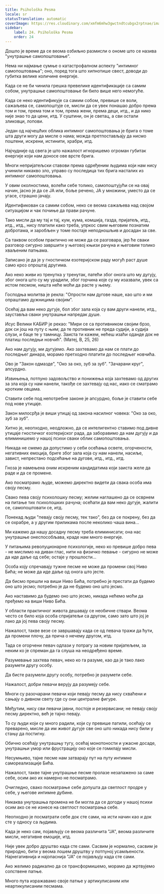 ```yaml
---
title: Psihološka Pesma
locale: sr
statusTranslation: automatic
coverImage: https://res.cloudinary.com/xmfm6mhw3gwctndtcubgx2rptnae/image/upload/v1740468922/small_cover_tratado_de_psicologia_revolucionaria_a4c0dca4e0.webp
sidebar:
    label: 24. Psihološka Pesma
    order: 24
---
```

Дошло је време да се веома озбиљно размисли о ономе што се назива "унутрашње самопоштовање".

Нема ни најмање сумње о катастрофалном аспекту "интимног самопоштовања"; оно, поред тога што хипнотише свест, доводи до губитка велике количине енергије.

Када се не би чинила грешка превелике идентификације са самим собом, унутрашње самопоштовање би било више него немогуће.

Када се неко идентификује са самим собом, превише се воли, сажаљева се, самопоштује се, мисли да се увек понашао добро према том и том, према том и том, према жени, према деци, итд., и да нико није знао то да цени, итд. У суштини, он је светац, а сви остали зликовци, лопови.

Један од најчешћих облика интимног самопоштовања је брига о томе шта други могу да мисле о нама; можда претпостављају да нисмо поштени, искрени, истинити, храбри, итд.

Најчудније од свега је што нажалост игноришемо огроман губитак енергије који нам доносе ове врсте брига.

Многи непријатељски ставови према одређеним људима који нам нису учинили никакво зло, управо су последица тих брига насталих из интимног самопоштовања.

У овим околностима, волећи себе толико, самопоштујући се на овај начин, јасно је да се ЈА или, боље речено, ЈА у множини, уместо да се угасе, страшно јачају.

Идентификован са самим собом, неко се веома сажаљева над својом ситуацијом и чак почиње да прави рачуне.

Тако мисли да му тај и тај, кум, кума, комшија, газда, пријатељ, итд., итд., итд., нису платили како треба, упркос свим његовим познатим добротама, и заробљен у томе постаје неподношљив и досадан за све.

Са таквом особом практично не може да се разговара, јер ће сваки разговор сигурно завршити у његовој књизи рачуна и његовим толико хваљеним патњама.

Записано је да је у гностичком езотеријском раду могућ раст душе само кроз опроштај другима.

Ако неко живи из тренутка у тренутак, патећи због онога што му дугују, због онога што су му урадили, због горчина које су му изазвали, увек са истом песмом, ништа неће моћи да расте у њему.

Господња молитва је рекла: "Опрости нам дугове наше, као што и ми опраштамо дужницима својим".

Осећај да вам неко дугује, бол због зала која су вам други нанели, итд., зауставља сваки унутрашњи напредак душе.

Исус Велики КАБИР је рекао: "Мири се са противником својим брзо, док си још на путу с њим; да те противник не преда судији, а судија слузи, и баце те у тамницу. Заиста ти кажем, нећеш изаћи оданде док не платиш последњи новчић". (Матеј, В, 25, 26)

Ако нам дугују, ми дугујемо. Ако захтевамо да нам се плати до последњег динара, морамо претходно платити до последњег новчића.

Ово је "Закон одмазде", "Око за око, зуб за зуб". "Зачарани круг", апсурдно.

Извињења, потпуно задовољство и понижења која захтевамо од других за зла која су нам нанели, такође се захтевају од нас, иако се сматрамо кротким овцама.

Ставити себе под непотребне законе је апсурдно, боље је ставити себе под нове утицаје.

Закон милосрђа је виши утицај од закона насилног човека: "Око за око, зуб за зуб".

Хитно је, неопходно, неодложно, да се интелигентно ставимо под дивне утицаје гностичког езотеријског рада, да заборавимо да нам дугују и да елиминишемо у нашој психи сваки облик самопоштовања.

Никада не смемо да допустимо у себи осећања освете, огорчености, негативних емоција, бриге због зала која су нам нанели, насиље, завист, непрестано подсећање на дугове, итд., итд., итд.

Гноза је намењена оним искреним кандидатима који заиста желе да раде и да се промене.

Ако посматрамо људе, можемо директно видети да свака особа има своју песму.

Свако пева своју психолошку песму; желим наглашено да се осврнем на питање тих психолошких рачуна; осећати да вам неко дугује, жалити се, самопоштовати се, итд.

Понекад људи "певају своју песму, тек тако", без да се покрену, без да се охрабре, а у другим приликама после неколико чаша вина...

Ми кажемо да нашу досадну песму треба елиминисати; она нас унутрашње онеспособљава, краде нам много енергије.

У питањима револуционарне психологије, неко ко превише добро пева - не мислимо на диван глас, нити на физичко певање - сигурно не може да иде даље од себе; остаје у прошлости...

Особа коју спречавају тужне песме не може да промени свој Ниво Бића; не може да иде даље од онога што јесте.

Да бисмо прешли на виши Ниво Бића, потребно је престати да будемо оно што јесмо; потребно је да не будемо оно што јесмо.

Ако наставимо да будемо оно што јесмо, никада нећемо моћи да пређемо на виши Ниво Бића.

У области практичног живота дешавају се необичне ствари. Веома често се било која особа спријатељи са другом, само зато што јој је лако да јој пева своју песму.

Нажалост, такве везе се завршавају када се од певача тражи да ћути, да промени плочу, да прича о нечему другом, итд.

Тада се огорчени певач одлази у потрагу за новим пријатељем, за неким ко је спреман да га слуша на неодређено време.

Разумевање захтева певач, неко ко га разуме, као да је тако лако разумети другу особу.

Да бисте разумели другу особу, потребно је разумети себе.

Нажалост, добри певачи верују да разумеју себе.

Многи су разочарани певачи који певају песму да нису схваћени и сањају о дивном свету где су они централне фигуре.

Међутим, нису сви певачи јавни, постоје и резервисани; не певају своју песму директно, већ је тајно певају.

То су људи који су много радили, који су превише патили, осећају се преварено, мисле да им живот дугује све оно што никада нису били у стању да постигну.

Обично осећају унутрашњу тугу, осећај монотоности и ужасне досаде, унутрашњи умор или фрустрацију око које се гомилају мисли.

Несумњиво, тајне песме нам затварају пут на путу интимне самореализације Бића.

Нажалост, такве тајне унутрашње песме пролазе незапажено за саме себе, осим ако их намерно не посматрамо.

Очигледно, свако посматрање себе допушта да светлост продре у себе, у његове интимне дубине.

Никаква унутрашња промена не би могла да се догоди у нашој психи осим ако се не изнесе на светлост посматрања себе.

Неопходно је посматрати себе док сте сами, на исти начин као и док сте у односу са људима.

Када је неко сам, појављују се веома различита "ЈА", веома различите мисли, негативне емоције, итд.

Није увек добро друштво када сте сами. Сасвим је нормално, сасвим је природно, бити у веома лошем друштву у потпуној усамљености. Најнегативнија и најопаснија "ЈА" се појављују када сте сами.

Ако желимо радикално да се трансформишемо, морамо да жртвујемо сопствене патње.

Много пута изражавамо своје патње у артикулисаним или неартикулисаним песмама.

